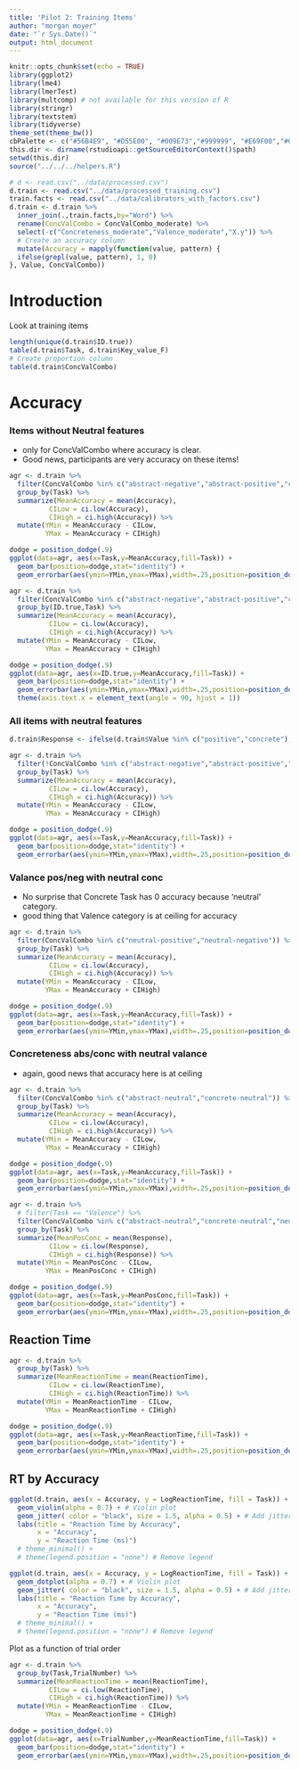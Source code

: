 ```yaml
---
title: 'Pilot 2: Training Items'
author: "morgan moyer"
date: "`r Sys.Date()`"
output: html_document
---
```


```r
knitr::opts_chunk$set(echo = TRUE)
library(ggplot2)
library(lme4)
library(lmerTest)
library(multcomp) # not available for this version of R
library(stringr)
library(textstem)
library(tidyverse)
theme_set(theme_bw())
cbPalette <- c("#56B4E9", "#D55E00", "#009E73","#999999", "#E69F00","#009E73","#56B4E9", "#D55E00", "#009E73","#999999", "#E69F00","#009E73","#56B4E9", "#D55E00", "#009E73","#999999", "#E69F00","#009E73","#56B4E9", "#D55E00", "#009E73","#999999", "#E69F00","#009E73")
this.dir <- dirname(rstudioapi::getSourceEditorContext()$path)
setwd(this.dir)
source("../../../helpers.R")

# d <- read.csv("../data/processed.csv")
d.train <- read.csv("../data/processed_training.csv")
train.facts <- read.csv("../data/calibrators_with_factors.csv")
d.train <- d.train %>% 
  inner_join(.,train.facts,by="Word") %>% 
  rename(ConcValCombo = ConcValCombo_moderate) %>% 
  select(-c("Concreteness_moderate","Valence_moderate","X.y")) %>% 
  # Create an accuracy column
  mutate(Accuracy = mapply(function(value, pattern) {
  ifelse(grepl(value, pattern), 1, 0)
}, Value, ConcValCombo))

```

# Introduction

Look at training items

```r
length(unique(d.train$ID.true))
table(d.train$Task, d.train$Key_value_F)
# Create proportion column
table(d.train$ConcValCombo)
```

# Accuracy

### Items without Neutral features

- only for ConcValCombo where accuracy is clear.
- Good news, participants are very accuracy on these items!
```r
agr <- d.train %>% 
  filter(ConcValCombo %in% c("abstract-negative","abstract-positive","concrete-negative","concrete-positive")) %>% 
  group_by(Task) %>% 
  summarize(MeanAccuracy = mean(Accuracy), 
          CILow = ci.low(Accuracy), 
          CIHigh = ci.high(Accuracy)) %>%
  mutate(YMin = MeanAccuracy - CILow, 
         YMax = MeanAccuracy + CIHigh)

dodge = position_dodge(.9)
ggplot(data=agr, aes(x=Task,y=MeanAccuracy,fill=Task)) +
  geom_bar(position=dodge,stat="identity") + 
  geom_errorbar(aes(ymin=YMin,ymax=YMax),width=.25,position=position_dodge(0.9))

```

```r
agr <- d.train %>% 
  filter(ConcValCombo %in% c("abstract-negative","abstract-positive","concrete-negative","concrete-positive")) %>% 
  group_by(ID.true,Task) %>% 
  summarize(MeanAccuracy = mean(Accuracy), 
          CILow = ci.low(Accuracy), 
          CIHigh = ci.high(Accuracy)) %>%
  mutate(YMin = MeanAccuracy - CILow, 
         YMax = MeanAccuracy + CIHigh)

dodge = position_dodge(.9)
ggplot(data=agr, aes(x=ID.true,y=MeanAccuracy,fill=Task)) +
  geom_bar(position=dodge,stat="identity") + 
  geom_errorbar(aes(ymin=YMin,ymax=YMax),width=.25,position=position_dodge(0.9)) +
  theme(axis.text.x = element_text(angle = 90, hjust = 1))

```

### All items with neutral features

```r
d.train$Response <- ifelse(d.train$Value %in% c("positive","concrete"), 1, 0)
```

```r
agr <- d.train %>% 
  filter(!ConcValCombo %in% c("abstract-negative","abstract-positive","concrete-negative","concrete-positive")) %>% 
  group_by(Task) %>% 
  summarize(MeanAccuracy = mean(Accuracy), 
          CILow = ci.low(Accuracy), 
          CIHigh = ci.high(Accuracy)) %>%
  mutate(YMin = MeanAccuracy - CILow, 
         YMax = MeanAccuracy + CIHigh)

dodge = position_dodge(.9)
ggplot(data=agr, aes(x=Task,y=MeanAccuracy,fill=Task)) +
  geom_bar(position=dodge,stat="identity") + 
  geom_errorbar(aes(ymin=YMin,ymax=YMax),width=.25,position=position_dodge(0.9))

```


### Valance pos/neg with neutral conc
- No surprise that Concrete Task has 0 accuracy because 'neutral' category.
- good thing that Valence category is at ceiling for accuracy
```r

agr <- d.train %>% 
  filter(ConcValCombo %in% c("neutral-positive","neutral-negative")) %>% 
  group_by(Task) %>% 
  summarize(MeanAccuracy = mean(Accuracy), 
          CILow = ci.low(Accuracy), 
          CIHigh = ci.high(Accuracy)) %>%
  mutate(YMin = MeanAccuracy - CILow, 
         YMax = MeanAccuracy + CIHigh)

dodge = position_dodge(.9)
ggplot(data=agr, aes(x=Task,y=MeanAccuracy,fill=Task)) +
  geom_bar(position=dodge,stat="identity") + 
  geom_errorbar(aes(ymin=YMin,ymax=YMax),width=.25,position=position_dodge(0.9))

```


### Concreteness abs/conc with neutral valance
- again, good news that accuracy here is at ceiling
```r
agr <- d.train %>% 
  filter(ConcValCombo %in% c("abstract-neutral","concrete-neutral")) %>% 
  group_by(Task) %>% 
  summarize(MeanAccuracy = mean(Accuracy), 
          CILow = ci.low(Accuracy), 
          CIHigh = ci.high(Accuracy)) %>%
  mutate(YMin = MeanAccuracy - CILow, 
         YMax = MeanAccuracy + CIHigh)

dodge = position_dodge(.9)
ggplot(data=agr, aes(x=Task,y=MeanAccuracy,fill=Task)) +
  geom_bar(position=dodge,stat="identity") + 
  geom_errorbar(aes(ymin=YMin,ymax=YMax),width=.25,position=position_dodge(0.9))
```


```r
agr <- d.train %>% 
  # filter(Task == "Valence") %>% 
  filter(ConcValCombo %in% c("abstract-neutral","concrete-neutral","neutral-positive","neutral-negative")) %>% 
  group_by(Task) %>%
  summarize(MeanPosConc = mean(Response), 
          CILow = ci.low(Response), 
          CIHigh = ci.high(Response)) %>%
  mutate(YMin = MeanPosConc - CILow, 
         YMax = MeanPosConc + CIHigh)

dodge = position_dodge(.9)
ggplot(data=agr, aes(x=Task,y=MeanPosConc,fill=Task)) +
  geom_bar(position=dodge,stat="identity") + 
  geom_errorbar(aes(ymin=YMin,ymax=YMax),width=.25,position=position_dodge(0.9))

```



## Reaction Time

```r

agr <- d.train %>% 
  group_by(Task) %>% 
  summarize(MeanReactionTime = mean(ReactionTime), 
          CILow = ci.low(ReactionTime), 
          CIHigh = ci.high(ReactionTime)) %>%
  mutate(YMin = MeanReactionTime - CILow, 
         YMax = MeanReactionTime + CIHigh)

dodge = position_dodge(.9)
ggplot(data=agr, aes(x=Task,y=MeanReactionTime,fill=Task)) +
  geom_bar(position=dodge,stat="identity") + 
  geom_errorbar(aes(ymin=YMin,ymax=YMax),width=.25,position=position_dodge(0.9))

```



## RT by Accuracy

```r
ggplot(d.train, aes(x = Accuracy, y = LogReactionTime, fill = Task)) +
  geom_violin(alpha = 0.7) + # Violin plot
  geom_jitter( color = "black", size = 1.5, alpha = 0.5) + # Add jittered points
  labs(title = "Reaction Time by Accuracy",
       x = "Accuracy",
       y = "Reaction Time (ms)")
  # theme_minimal() +
  # theme(legend.position = "none") # Remove legend
```


```r
ggplot(d.train, aes(x = Accuracy, y = LogReactionTime, fill = Task)) +
  geom_dotplot(alpha = 0.7) + # Violin plot
  geom_jitter( color = "black", size = 1.5, alpha = 0.5) + # Add jittered points
  labs(title = "Reaction Time by Accuracy",
       x = "Accuracy",
       y = "Reaction Time (ms)")
  # theme_minimal() +
  # theme(legend.position = "none") # Remove legend
```

Plot as a function of trial order

```r

agr <- d.train %>% 
  group_by(Task,TrialNumber) %>% 
  summarize(MeanReactionTime = mean(ReactionTime), 
          CILow = ci.low(ReactionTime), 
          CIHigh = ci.high(ReactionTime)) %>%
  mutate(YMin = MeanReactionTime - CILow, 
         YMax = MeanReactionTime + CIHigh)

dodge = position_dodge(.9)
ggplot(data=agr, aes(x=TrialNumber,y=MeanReactionTime,fill=Task)) +
  geom_bar(position=dodge,stat="identity") + 
  geom_errorbar(aes(ymin=YMin,ymax=YMax),width=.25,position=position_dodge(0.9))

```




